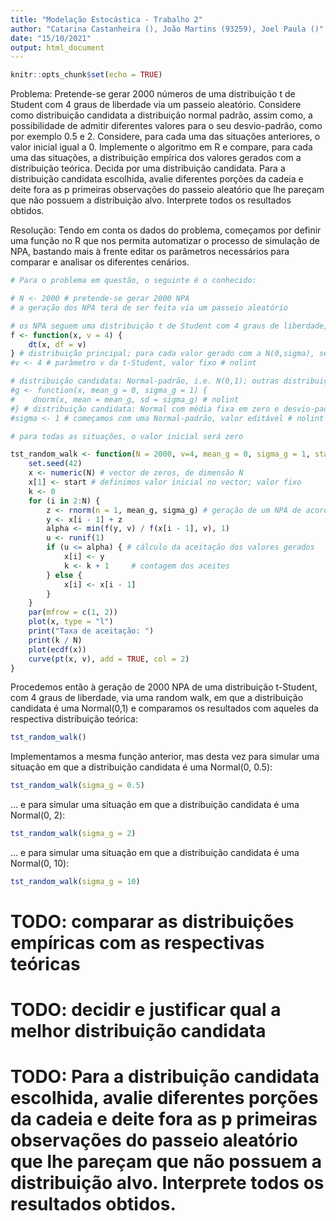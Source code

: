 ```yaml
---
title: "Modelação Estocástica - Trabalho 2"
author: "Catarina Castanheira (), João Martins (93259), Joel Paula ()"
date: "15/10/2021"
output: html_document
---
```


```r
knitr::opts_chunk$set(echo = TRUE)
```
Problema:
Pretende-se gerar 2000 números de uma distribuição t de Student com 4 graus de liberdade via um 
passeio aleatório. Considere como distribuição candidata a distribuição normal padrão, assim como, 
a possibilidade de admitir diferentes valores para o seu desvio-padrão, como por exemplo 0.5 e 2.
Considere, para cada uma das situações anteriores, o valor inicial igual a 0.
Implemente o algoritmo em R e compare, para cada uma das situações, a distribuição empírica dos 
valores gerados com a distribuição teórica. Decida por uma distribuição candidata.
Para a distribuição candidata escolhida, avalie diferentes porções da cadeia e deite fora as p primeiras 
observações do passeio aleatório que lhe pareçam que não possuem a distribuição alvo. 
Interprete todos os resultados obtidos.


Resolução:
Tendo em conta os dados do problema, começamos por definir uma função no R que nos permita automatizar o processo de simulação de NPA, bastando mais à frente editar os parâmetros necessários para comparar e analisar os diferentes cenários.

```r

# Para o problema em questão, o seguinte é o conhecido:

# N <- 2000 # pretende-se gerar 2000 NPA
# a geração dos NPA terá de ser feita via um passeio aleatório

# os NPA seguem uma distribuição t de Student com 4 graus de liberdade, T(v=4):
f <- function(x, v = 4) {
    dt(x, df = v)
} # distribuição principal; para cada valor gerado com a N(0,sigma), será criada uma T(4) # nolint
#v <- 4 # parâmetro v da t-Student, valor fixo # nolint

# distribuição candidata: Normal-padrão, i.e. N(0,1); outras distribuições candidatas para considerar: N(0, sigma), com sigma a assumir valores por nós designados # nolint
#g <- function(x, mean_g = 0, sigma_g = 1) {
#    dnorm(x, mean = mean_g, sd = sigma_g) # nolint
#} # distribuição candidata: Normal com média fixa em zero e desvio-padrão editável # nolint
#sigma <- 1 # começamos com uma Normal-padrão, valor editável # nolint

# para todas as situações, o valor inicial será zero

tst_random_walk <- function(N = 2000, v=4, mean_g = 0, sigma_g = 1, start = 0) {
    set.seed(42)
    x <- numeric(N) # vector de zeros, de dimensão N
    x[1] <- start # definimos valor inicial no vector; valor fixo
    k <- 0
    for (i in 2:N) {
        z <- rnorm(n = 1, mean_g, sigma_g) # geração de um NPA de acordo com a distribuição candidata # nolint
        y <- x[i - 1] + z
        alpha <- min(f(y, v) / f(x[i - 1], v), 1)
        u <- runif(1)
        if (u <= alpha) { # cálculo da aceitação dos valores gerados
            x[i] <- y
            k <- k + 1     # contagem dos aceites
        } else {
            x[i] <- x[i - 1]
        }
    }
    par(mfrow = c(1, 2))
    plot(x, type = "l")
    print("Taxa de aceitação: ")
    print(k / N)
    plot(ecdf(x))
    curve(pt(x, v), add = TRUE, col = 2)
}
```
Procedemos então à geração de 2000 NPA de uma distribuição t-Student, com 4 graus de liberdade, via uma random walk, em que a distribuição candidata é uma Normal(0,1) e comparamos os resultados com aqueles da respectiva distribuição teórica:
```r
tst_random_walk()

```
Implementamos a mesma função anterior, mas desta vez para simular uma situação em que a distribuição candidata é uma Normal(0, 0.5):
```r
tst_random_walk(sigma_g = 0.5)

```


... e para simular uma situação em que a distribuição candidata é uma Normal(0, 2):
```r
tst_random_walk(sigma_g = 2)

```

... e para simular uma situação em que a distribuição candidata é uma Normal(0, 10):
```r
tst_random_walk(sigma_g = 10)

```

# TODO: comparar as distribuições empíricas com as respectivas teóricas
# TODO: decidir e justificar qual a melhor distribuição candidata
# TODO: Para a distribuição candidata escolhida, avalie diferentes porções da cadeia e deite fora as p primeiras observações do passeio aleatório que lhe pareçam que não possuem a distribuição alvo. Interprete todos os resultados obtidos.